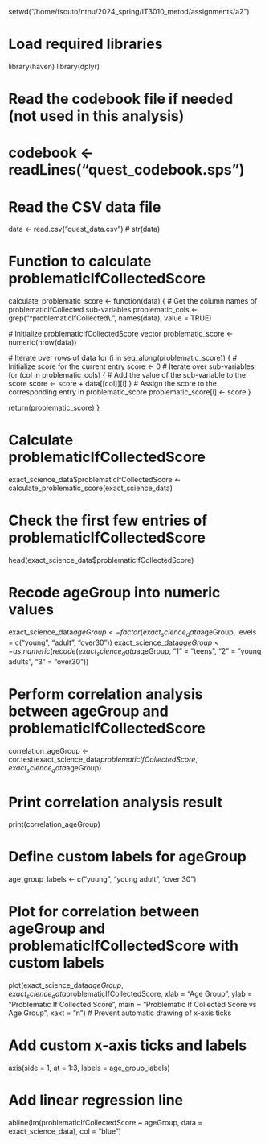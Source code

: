 setwd("/home/fsouto/ntnu/2024_spring/IT3010_metod/assignments/a2")

# Load required libraries
library(haven)
library(dplyr)

# Read the codebook file if needed (not used in this analysis)
# codebook <- readLines("quest_codebook.sps")

# Read the CSV data file
data <- read.csv("quest_data.csv")
# str(data)


# Function to calculate problematicIfCollectedScore
calculate_problematic_score <- function(data) {
  # Get the column names of problematicIfCollected sub-variables
  problematic_cols <- grep("^problematicIfCollected\\.", names(data), value = TRUE)
  
  # Initialize problematicIfCollectedScore vector
  problematic_score <- numeric(nrow(data))
  
  # Iterate over rows of data
  for (i in seq_along(problematic_score)) {
    # Initialize score for the current entry
    score <- 0
    # Iterate over sub-variables
    for (col in problematic_cols) {
      # Add the value of the sub-variable to the score
      score <- score + data[[col]][i]
    }
    # Assign the score to the corresponding entry in problematic_score
    problematic_score[i] <- score
  }
  
  return(problematic_score)
}

# Calculate problematicIfCollectedScore
exact_science_data$problematicIfCollectedScore <- calculate_problematic_score(exact_science_data)

# Check the first few entries of problematicIfCollectedScore
head(exact_science_data$problematicIfCollectedScore)

# Recode ageGroup into numeric values
exact_science_data$ageGroup <- factor(exact_science_data$ageGroup, levels = c("young", "adult", "over30"))
exact_science_data$ageGroup <- as.numeric(recode(exact_science_data$ageGroup, "1" = "teens", "2" = "young adults", "3" = "over30"))

# Perform correlation analysis between ageGroup and problematicIfCollectedScore
correlation_ageGroup <- cor.test(exact_science_data$problematicIfCollectedScore, exact_science_data$ageGroup)

# Print correlation analysis result
print(correlation_ageGroup)

# Define custom labels for ageGroup
age_group_labels <- c("young", "young adult", "over 30")

# Plot for correlation between ageGroup and problematicIfCollectedScore with custom labels
plot(exact_science_data$ageGroup, exact_science_data$problematicIfCollectedScore,
     xlab = "Age Group", ylab = "Problematic If Collected Score",
     main = "Problematic If Collected Score vs Age Group",
     xaxt = "n")  # Prevent automatic drawing of x-axis ticks

# Add custom x-axis ticks and labels
axis(side = 1, at = 1:3, labels = age_group_labels)

# Add linear regression line
abline(lm(problematicIfCollectedScore ~ ageGroup, data = exact_science_data), col = "blue")




